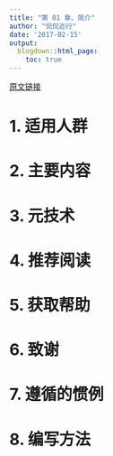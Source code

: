 ```yaml
---
title: "第 01 章、简介"
author: "侃侃迩行"
date: '2017-02-15'
output:
  blogdown::html_page:
    toc: true
---
```


[原文链接](http://adv-r.had.co.nz/Introduction.html)

# 1. 适用人群 {#target-readers}
# 2. 主要内容 {#what-you-will-get-out-of-this-book}
# 3. 元技术 {#meta-techniques}
# 4. 推荐阅读 {#Function-Arguments}
# 5. 获取帮助 {#Special-calls}
# 6. 致谢 {#Acknowledgments}
# 7. 遵循的惯例 {#conventions}
# 8. 编写方法 {#colophon}
